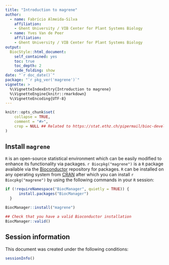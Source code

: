 ```yaml
---
title: "Introduction to magrene"
author: 
  - name: Fabrício Almeida-Silva
    affiliation:
    - Ghent University / VIB Center for Plant Systems Biology
  - name: Yves Van de Peer
    affiliation:
    - Ghent University / VIB Center for Plant Systems Biology
output: 
  BiocStyle::html_document:
    self_contained: yes
    toc: true
    toc_depth: 2
    code_folding: show
date: "`r doc_date()`"
package: "`r pkg_ver('magrene')`"
vignette: >
  %\VignetteIndexEntry{Introduction to magrene}
  %\VignetteEngine{knitr::rmarkdown}
  %\VignetteEncoding{UTF-8}  
---
```


```r
knitr::opts_chunk$set(
    collapse = TRUE,
    comment = "#>",
    crop = NULL ## Related to https://stat.ethz.ch/pipermail/bioc-devel/2020-April/016656.html
)
```


## Install `magrene`

`R` is an open-source statistical environment which can be easily modified to enhance its functionality via packages. `r Biocpkg("magrene")` is a `R` package available via the [Bioconductor](http://bioconductor.org) repository for packages. `R` can be installed on any operating system from [CRAN](https://cran.r-project.org/) after which you can install `r Biocpkg("magrene")` by using the following commands in your `R` session:

```r
if (!requireNamespace("BiocManager", quietly = TRUE)) {
      install.packages("BiocManager")
  }

BiocManager::install("magrene")

## Check that you have a valid Bioconductor installation
BiocManager::valid()
```


## Session information {.unnumbered}

This document was created under the following conditions:

```r
sessionInfo()
```